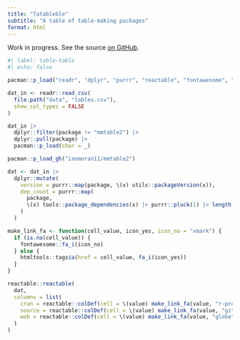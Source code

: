 ```yaml
---
title: "Tatableble"
subtitle: "A table of table-making packages"
format: html
---
```


::: {.callout-warning}
Work in progress. See the source [on GitHub](https://github.com/matt-dray/tatableble).
:::

```r
#| label: table-table
#| echo: false

pacman::p_load("readr", "dplyr", "purrr", "reactable", "fontawesome", "htmltools")

dat_in <- readr::read_csv(
  file.path("data", "tables.csv"),
  show_col_types = FALSE
)

dat_in |>
  dplyr::filter(package != "mmtable2") |>
  dplyr::pull(package) |> 
  pacman::p_load(char = _)

pacman::p_load_gh("ianmoran11/mmtable2")

dat <- dat_in |>
  dplyr::mutate(
    version = purrr::map(package, \(x) utils::packageVersion(x)),
    dep_count = purrr::map(
      package,
      \(x) tools::package_dependencies(x) |> purrr::pluck(1) |> length()
    )
  )

make_link_fa <- function(cell_value, icon_yes, icon_no = "xmark") {
  if (is.na(cell_value)) {
    fontawesome::fa_i(icon_no)
  } else {
    htmltools::tags$a(href = cell_value, fa_i(icon_yes))
  }
}

reactable::reactable(
  dat,
  columns = list(
    cran = reactable::colDef(cell = \(value) make_link_fa(value, "r-project")),
    source = reactable::colDef(cell = \(value) make_link_fa(value, "github")),
    web = reactable::colDef(cell = \(value) make_link_fa(value, "globe"))
  )
)
```

